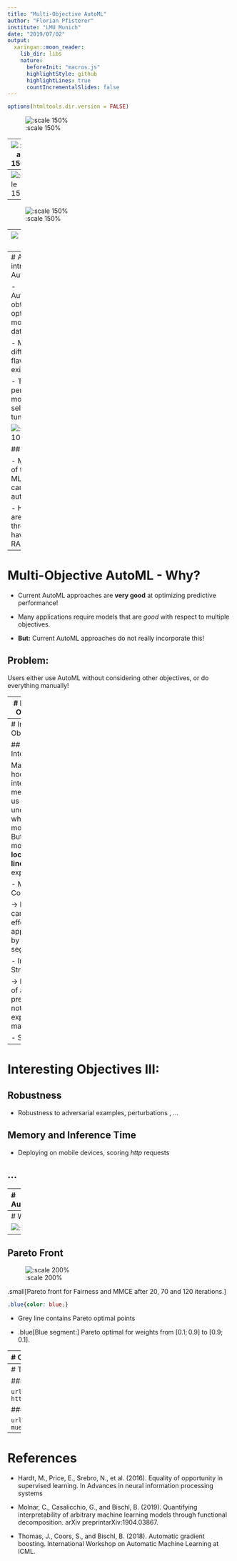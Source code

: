 ```yaml
---
title: "Multi-Objective AutoML"
author: "Florian Pfisterer"
institute: "LMU Munich"
date: "2019/07/02"
output:
  xaringan::moon_reader:
    lib_dir: libs
    nature:
      beforeInit: "macros.js"
      highlightStyle: github
      highlightLines: true
      countIncrementalSlides: false
---
```


```r
options(htmltools.dir.version = FALSE)
```


![:scale 150%](drawings/plyr.png)

---
![:scale 150%](drawings/plyr2.png)

---
![:scale 150%](drawings/plyr3.png)

---
![:scale 150%](drawings/plyr4.png)

---
![:scale 150%](drawings/plyr5.png)


---
# A short intro to AutoML

- Automatically obtain an optimal model for a dataset

- Many different flavours exist!

- The system performs model selection, tuning, ...

![:scale 100%](drawings/automl.png)


## Why? 

- Many parts of the typical ML pipeline can be easily automized!

- Humans are single-threaded and have limited RAM!


---
# Multi-Objective AutoML - Why?

- Current AutoML approaches are **very good** at optimizing predictive performance!

- Many applications require models that are *good* with respect to multiple 
  objectives.
  
- **But:** Current AutoML approaches do not really incorporate this!

## Problem:

Users either use AutoML without considering other objectives,
or do everything manually!


---
# Interesting Objectives:

## Fairness

  ... usually means that our model  $f_\theta$ trained on a dataset $X$ and target $y$ does not discriminate 
  between a set of protected attributes $A$, such as ethnicity and gender.
  
  There are many conflicting definitions of fairness, to give two examples:
  
- Equalized Odds (Hardt, 2016)

    $Pr\{\hat{Y} = 1 | A = 0, Y = y\} = Pr\{\hat{Y} = 1 | A = 1, Y = y\}, y \in \{0,1\}$
      
      
- Equal Opportunity (Hardt, 2016)
  
    $Pr\{\hat{Y} = 1 | A = 0, Y = 1\} = Pr\{\hat{Y} = 1 | A = 1, Y = 1\}$
    
    
---
# Interesting Objectives II:

## Interpretability 

  Many post-hoc interpretability methods allow us to understand what our model learns.
  But: They mostly rely on **local** and **linear** explanations.
  
- Main Effect Complexity

  $\rightarrow$ How well can main effects be approximated by linear segments?
  
- Interaction Strength 

  $\rightarrow$ How much of a model's prediction can not be explained by main effects?
  
- Sparsity
  
---
# Interesting Objectives III:
  
## Robustness

- Robustness to adversarial examples, perturbations , ...
  
## Memory and Inference Time

- Deploying on mobile devices, scoring *http* requests
  
## ...



---
# AutoXgboostMC 

.pull-left[
- We propose a simplified AutoML system in order to explore the setting 

- Uses XGboost models, and a limited amount of preprocessing steps

- Optimize using Multi-Objective Bayesian Optimization

- Human-in-the-loop: 
  - User can stop and restart the process, adjust parameters.
  - User specifies area, the optimization algorithm should focus in.
]

```css
.small{font-size: 12pt;}
```

.pull-right[
![:scale 90%](drawings/paretofront.png)
.small[
**parEgo** uses random projections in order to explore the pareto front.
We can limit the range of random projections in order to focus on certain areas.
]
]

---
# Workflow

![:scale 100%](drawings/schemaautoml.png)

---
## Pareto Front

![:scale 200%](drawings/paretoplots.png)

  .small[Pareto front for Fairness and MMCE after 20, 70 and 120 iterations.]

```css
.blue{color: blue;}
```

- Grey line contains Pareto optimal points

- .blue[Blue segment:] Pareto optimal for weights from $[0.1; 0.9]$ to $[0.9;0.1]$.

---
# Open Challenges

.pull-left[
- **Awareness** for other other objectives is often lacking.
  If they are not easily accessible users might just neglect them.

- **Fairness** measures are often not well-defined and highly depend on context

- Measures for **robustness** do not really exist and require more research. 

- Research into **interpretability** measures has just started!

- New pre- and postprocessing wrappers might be required.
]

.pull-right[
![:scale 90%](drawings/challenges.png)


- Several tools for multi-criteria optimization already exist, further research might be beneficial.
]


---
# Thank you for your attention



### Check out our progress:

```url
https://github.com/pfistfl/autoxgboostMC
```




### Suggestions, Interesting applications?

```url
florian.pfisterer@stat.uni-muenchen.de
```

---
# References

- Hardt, M., Price, E., Srebro, N., et al. (2016).
  Equality of opportunity in supervised learning. 
  In Advances in neural information processing systems
  
- Molnar, C., Casalicchio, G., and Bischl, B. (2019).
  Quantifying interpretability of arbitrary machine learning models through functional decomposition.
  arXiv preprintarXiv:1904.03867.
  
- Thomas, J., Coors, S., and Bischl, B. (2018).
  Automatic gradient boosting. 
  International Workshop on Automatic Machine Learning at ICML.

